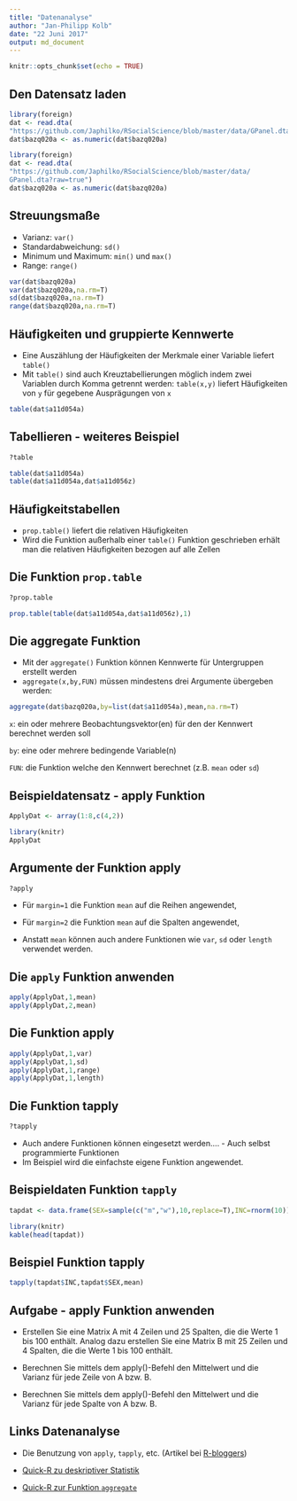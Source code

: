 ```yaml
---
title: "Datenanalyse"
author: "Jan-Philipp Kolb"
date: "22 Juni 2017"
output: md_document
---
```


```r
knitr::opts_chunk$set(echo = TRUE)
```

## Den Datensatz laden

```r
library(foreign)
dat <- read.dta(
"https://github.com/Japhilko/RSocialScience/blob/master/data/GPanel.dta?raw=true")
dat$bazq020a <- as.numeric(dat$bazq020a)
```

```r
library(foreign)
dat <- read.dta(
"https://github.com/Japhilko/RSocialScience/blob/master/data/
GPanel.dta?raw=true")
dat$bazq020a <- as.numeric(dat$bazq020a)
```

## Streuungsmaße

<!--
In Basis R sind die wichtigsten Streuungsmaße enthalten:
-->

-  Varianz: `var()`
-  Standardabweichung: `sd()`
-  Minimum und Maximum: `min()` und `max()`
-  Range: `range()`

```r
var(dat$bazq020a)
var(dat$bazq020a,na.rm=T)
sd(dat$bazq020a,na.rm=T)
range(dat$bazq020a,na.rm=T)
```

<!--
## Extremwerte

```r
min(dat$bazq020a)

max(dat$bazq020a)
```


## Fehlende Werte

- Sind `NA`s vorhanden muss dies der Funktion mitgeteilt werden

```r
ab <- 1:10
ab[10] <- NA
var(ab)
```

Bei fehlenden Werten muss ein weiteres Argument mitgegeben werden:

```r
var(ab,na.rm=T)
```
-->

## Häufigkeiten und gruppierte Kennwerte

-  Eine Auszählung der Häufigkeiten der Merkmale einer Variable liefert `table()`
-  Mit `table()` sind auch Kreuztabellierungen möglich indem zwei Variablen durch Komma getrennt werden: `table(x,y)` liefert Häufigkeiten von `y` für gegebene Ausprägungen von `x`

```r
table(dat$a11d054a)
```

## Tabellieren - weiteres Beispiel

```r
?table
```

```r
table(dat$a11d054a)
table(dat$a11d054a,dat$a11d056z)
```


## Häufigkeitstabellen

- `prop.table()` liefert die relativen Häufigkeiten
- Wird die Funktion  außerhalb einer `table()` Funktion geschrieben erhält man die relativen Häufigkeiten bezogen auf alle Zellen

## Die Funktion `prop.table`

```r
?prop.table
```

```r
prop.table(table(dat$a11d054a,dat$a11d056z),1)
```


## Die aggregate Funktion

- Mit der `aggregate()` Funktion können Kennwerte für Untergruppen erstellt werden
- `aggregate(x,by,FUN)` müssen mindestens drei Argumente übergeben werden:

```r
aggregate(dat$bazq020a,by=list(dat$a11d054a),mean,na.rm=T)
```

			
`x`: ein oder mehrere Beobachtungsvektor(en) für den der Kennwert berechnet werden soll

`by`: eine oder mehrere bedingende Variable(n)

`FUN`: die Funktion welche den Kennwert berechnet (z.B. `mean` oder `sd`)
			
<!--			
- Die Ausgabe kann mit Hilfe von `xtabs()` in eine schöne zweidimensionale Tabelle überführt werden
-->


## Beispieldatensatz - apply Funktion

```r
ApplyDat <- array(1:8,c(4,2))
```

```r
library(knitr)
ApplyDat
```


## Argumente der Funktion apply

```r
?apply
```


- Für `margin=1` die Funktion `mean` auf die Reihen angewendet,

- Für `margin=2` die Funktion `mean` auf die Spalten angewendet,

- Anstatt `mean` können auch andere Funktionen wie `var`, `sd` oder `length` verwendet werden.


## Die `apply` Funktion anwenden


```r
apply(ApplyDat,1,mean)
apply(ApplyDat,2,mean)
```


## Die Funktion apply

```r
apply(ApplyDat,1,var)
apply(ApplyDat,1,sd)
apply(ApplyDat,1,range)
apply(ApplyDat,1,length)
```

## Die Funktion tapply

```r
?tapply
```


- Auch andere Funktionen können eingesetzt werden.... - Auch selbst programmierte Funktionen
- Im Beispiel wird die einfachste eigene Funktion angewendet.

## Beispieldaten Funktion `tapply`


```r
tapdat <- data.frame(SEX=sample(c("m","w"),10,replace=T),INC=rnorm(10))
```

```r
library(knitr)
kable(head(tapdat))
```

## Beispiel Funktion tapply

```r
tapply(tapdat$INC,tapdat$SEX,mean)
```

## Aufgabe - apply Funktion anwenden

- Erstellen Sie eine Matrix A mit 4 Zeilen und 25 Spalten, die die Werte 1 bis 100 enthält. Analog dazu erstellen Sie eine Matrix B mit 25 Zeilen und 4 Spalten, die die Werte 1 bis 100 enthält.

- Berechnen Sie mittels dem apply()-Befehl den Mittelwert und die Varianz für jede Zeile von A bzw. B.

- Berechnen Sie mittels dem apply()-Befehl den Mittelwert und die Varianz für jede Spalte von A bzw. B.


## Links Datenanalyse

- Die Benutzung von `apply`, `tapply`, etc. (Artikel bei [R-bloggers](http://www.r-bloggers.com/using-apply-sapply-lapply-in-r/)) 

- [Quick-R zu deskriptiver Statistik](http://www.statmethods.net/stats/descriptives.html)

- [Quick-R zur Funktion `aggregate`](http://www.statmethods.net/management/aggregate.html)